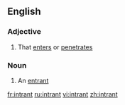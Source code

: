 ==English==

===Adjective===
{{en-adj}}

#{{rare}} That [[enter]]s or [[penetrate]]s

===Noun===
{{en-noun}}

#{{rare}} An [[entrant]]

[[fr:intrant]]
[[ru:intrant]]
[[vi:intrant]]
[[zh:intrant]]